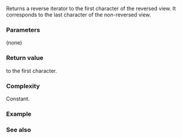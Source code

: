 {{cpp/string/basic_string_view/title|rbegin|crbegin}}
{{cpp/string/basic_string_view/navbar}}
{{dcl begin}}
{{dcl|since=c++17|
constexpr const_reverse_iterator rbegin() const noexcept;
}}
{{dcl|since=c++17|
constexpr const_reverse_iterator crbegin() const noexcept;
}}
{{dcl end}}

Returns a reverse iterator to the first character of the reversed view. It corresponds to the last character of the non-reversed view.

{{image|range-rbegin-rend.svg}}

===Parameters===
(none)

===Return value===
{{tt|const_reverse_iterator}} to the first character.

===Complexity===
Constant.

===Example===
{{example|code=
#include &lt;algorithm&gt;
#include &lt;iostream&gt;
#include &lt;iterator&gt;
#include &lt;string_view&gt;

int main()
{
    std::ostream_iterator&lt;char&gt; out_it(std::cout);
    std::string_view str_view("abcdef");

    std::copy(str_view.rbegin(), std::next(str_view.rbegin(), 3), out_it);
    *out_it = '\n';

    std::copy(str_view.crbegin(), std::next(str_view.crbegin(), 3), out_it);
    *out_it = '\n';
}
|output=
fed
fed
}}

===See also===
{{dsc begin}}
{{dsc inc|cpp/string/basic_string_view/dsc rend}}
{{dsc inc|cpp/string/basic_string/dsc {{SUBPAGENAMEE}}}}
{{dsc end}}

{{langlinks|es|ja|zh}}